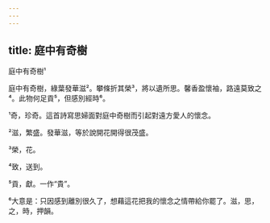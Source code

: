 ```yaml
---
---
---
```

title: 庭中有奇樹
---




庭中有奇樹¹

庭中有奇樹，綠葉發華滋²。攀條折其榮³，將以遺所思。馨香盈懷袖，路遠莫致之⁴。此物何足貢⁵，但感別經時⁶。

¹奇，珍奇。這首詩寫思婦面對庭中奇樹而引起對遠方愛人的懷念。

²滋，繁盛。發華滋，等於說開花開得很茂盛。

³榮，花。

⁴致，送到。

⁵貢，獻。一作“貴”。

⁶大意是：只因感到離別很久了，想藉這花把我的懷念之情帶給你罷了。滋，思，之，時，押韻。